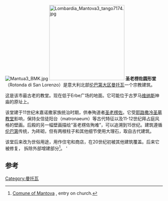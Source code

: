 [[Image:Mantua3_BMK.jpg|thumb]]
[[File:Lombardia_Mantova3_tango7174.jpg|240px]]
'''圣老楞佐圆形堂'''（Rotonda di San Lorenzo）是意大利北部[[伦巴第大区|伦巴第大区]][[曼托瓦|曼托瓦]]一个宗教建筑。

这是该市最古老的教堂。现在低于Erbe广场的地面。它可能位于古罗马[[维纳斯|维纳斯]]神庙的原址上。

该堂建于11世纪末嘉诺撒家族统治时期，供奉殉道者[[圣老楞佐|圣老楞佐]]。它受[[耶路撒冷|耶路撒冷]][[圣墓教堂|圣墓教堂]]影响，保持女信徒阳台（matronaeum）等古代特征以及11-12世纪拜占庭风格的壁画。后殿的另一幅壁画描绘“圣老楞佐殉难”，可以追溯到15世纪。建筑遵循[[伦巴第|伦巴第]]传统，为砖砌，但有两根柱子和其他细节使用大理石，取自古代建筑。

该堂后来改为世俗用途，用作住宅和商店，在20世纪初被其他建筑覆盖。后来它被修复， 拆除外部增建部分<ref>[http://www.comune.mantova.gov.it/index.php/cultura/altri-monumenti/rotonda-di-san-lorenzo Comune of Mantova] {{Wayback|url=http://www.comune.mantova.gov.it/index.php/cultura/altri-monumenti/rotonda-di-san-lorenzo |date=20161024143214 }}, entry on church.</ref>。
'
==参考==
{{reflist}}
{{coord|45|09|29|N|10|47|40|E|region:IT_type:landmark_source:kolossus-itwiki|display=title}}
[[Category:曼托瓦|Category:曼托瓦]]